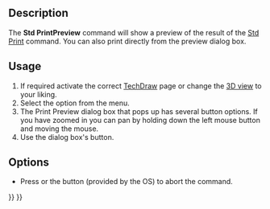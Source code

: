 <languages/>
<translate>

<!--T:9-->
{{Docnav
|[[Std_Print|Print]]
|[[Std_PrintPdf|PrintPdf]]
|[[Std_File_Menu|Std File Menu]]
|IconL=Std_Print.svg
|IconR=Std_PrintPdf.svg
|IconC=Freecad.svg
}}

<!--T:2-->
{{GuiCommand
|Name=Std PrintPreview
|MenuLocation=File → Print preview...
|Workbenches=All
|SeeAlso=[[Std_Print|Std Print]]
}}

==Description== <!--T:3-->

<!--T:4-->
The '''Std PrintPreview''' command will show a preview of the result of the [[Std_Print|Std Print]] command. You can also print directly from the preview dialog box.

==Usage== <!--T:7-->

<!--T:8-->
# If required activate the correct [[TechDraw_Workbench|TechDraw]] page or change the [[3D_View|3D view]] to your liking.
# Select the {{MenuCommand|File → [[Image:Std_PrintPreview.svg|16px]] Print preview...}} option from the menu.
# The Print Preview dialog box that pops up has several button options. If you have zoomed in you can pan by holding down the left mouse button and moving the mouse.
# Use the dialog box's {{Button|Print}} button.

==Options== <!--T:10-->

<!--T:11-->
* Press {{KEY|Esc}} or the {{Button|Close}} button (provided by the OS) to abort the command.


<!--T:12-->
{{Docnav
|[[Std_Print|Print]]
|[[Std_PrintPdf|PrintPdf]]
|[[Std_File_Menu|Std File Menu]]
|IconL=Std_Print.svg
|IconR=Std_PrintPdf.svg
|IconC=Freecad.svg
}}

</translate>
{{Std_Base_navi{{#translation:}}}}
{{Userdocnavi{{#translation:}}}}